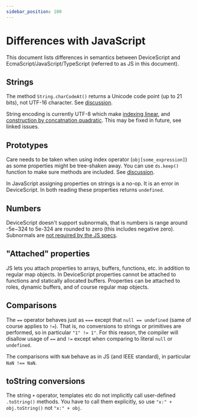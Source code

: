 ```yaml
---
sidebar_position: 100
---
```


# Differences with JavaScript

This document lists differences in semantics between DeviceScript and EcmaScript/JavaScript/TypeScript
(referred to as JS in this document).

## Strings

The method `String.charCodeAt()` returns a Unicode code point (up to 21 bits), not UTF-16 character.
See [discussion](https://github.com/microsoft/devicescript/discussions/34).

String encoding is currently UTF-8 which make [indexing linear](https://github.com/microsoft/devicescript/issues/40),
and [construction by concatnation quadratic](https://github.com/microsoft/devicescript/issues/39).
This may be fixed in future, see linked issues.

## Prototypes

Care needs to be taken when using index operator (`obj[some_expression]`) as some properties might
be tree-shaken away.
You can use `ds.keep()` function to make sure methods are included.
See [discussion](https://github.com/microsoft/devicescript/discussions/36).

In JavaScript assigning properties on strings is a no-op. It is an error in DeviceScript.
In both reading these properties returns `undefined`.

## Numbers

DeviceScript doesn't support subnormals, that is numbers is range around -5e−324 to 5e-324 are rounded to zero
(this includes negative zero).
Subnormals are [not required by the JS specs](https://developer.mozilla.org/en-US/docs/Web/JavaScript/Reference/Global_Objects/Number/MIN_VALUE).

## "Attached" properties

JS lets you attach properties to arrays, buffers, functions, etc. in addition to regular map objects.
In DeviceScript properties cannot be attached to functions and statically allocated buffers.
Properties can be attached to roles, dynamic buffers, and of course regular map objects.

## Comparisons

The `==` operator behaves just as `===` except that `null == undefined`
(same of course applies to `!=`).
That is, no conversions to strings or primitives are performed, so in particular `"1" != 1"`.
For this reason, the compiler will disallow usage of `==` and `!=` except when comparing
to literal `null` or `undefined`.

The comparisons with `NaN` behave as in JS (and IEEE standard), in particular `NaN !== NaN`.

## toString conversions

The string `+` operator, templates etc do not implicitly call user-defined `.toString()` methods.
You have to call them explicitly, so use `"x:" + obj.toString()` not `"x:" + obj`.
